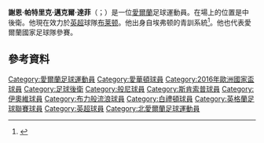 {{noteTA
|G1=Football
|G2=uefa
|G3=EPL
|G4=苏超
|1=zh-hans:谢恩;zh-hk:沙恩;zh-tw:謝恩;
|2=zh-hans:多菲;zh-hk:杜菲;zh-tw:達菲;
}}
{{Infobox football biography
| name                = 謝恩·達菲<br/>''Shane Duffy''
| image               = Shane Duffy 2018.jpg
| caption             = 
| fullname            = 谢恩·帕特里克·迈克尔·德菲<br>''Shane Patrick Michael Duffy''<ref name="Barclays Premier League Squad Numbers 2013/14">{{Cite news 
 |title=Barclays Premier League Squad Numbers 2013/14 
 |url=http://www.premierleague.com/en-gb/news/news/2013-14/aug/premier-league-squad-numbers-seasons-2013-14.html 
 |publisher=Premier League 
 |date=16 August 2013 
 |accessdate=17 August 2013 
 |deadurl=yes 
 |archiveurl=https://web.archive.org/web/20160405213202/http://www.premierleague.com/en-gb/news/news/2013-14/aug/premier-league-squad-numbers-seasons-2013-14.html 
 |archivedate=2016-04-05 
 |df= 
 }}</ref>
| birth_date          = {{Birth date and age|1992|1|1|df=y}}
| birth_place         = {{NIR}}[[德里_(北愛爾蘭)|德里]]
| height              = {{height|m=1.93}}
| position            = [[后卫_(足球)|後衛]]
| currentclub = [[布莱顿足球俱乐部|布莱顿]]
| clubnumber = 24
| youthyears1 =           | youthclubs1 = Foyle Harps
| youthyears2 = 2008–2009 | youthclubs2 = [[埃弗顿足球俱乐部|埃弗顿]]
| years1 = 2009–2014 | clubs1 = [[埃弗顿足球俱乐部|埃弗顿]]                   | caps1 = 5   | goals1 = 0
| years2 = 2011      | clubs2 = → [[伯恩利足球俱乐部|伯恩利]]（外租）        | caps2 = 1   | goals2 = 0
| years3 = 2011      | clubs3 = → [[斯坎索普联足球俱乐部|斯坎索普联]]（外租）| caps3 = 18  | goals3 = 1
| years4 = 2013–2014 | clubs4 = → [[约维尔足球俱乐部|约维尔]]（外租）        | caps4 = 37  | goals4 = 1
| years5 = 2014–2016 | clubs5 = [[布莱克本流浪者足球俱乐部|布莱克本流浪者]]   | caps5 = 63  | goals5 = 5
| years6 = 2016–     | clubs6 = [[布莱顿足球俱乐部|布莱顿]]                   | caps6 = 122 | goals6 = 8
| years7 = 2020–2021
| clubs7 = → [[凯尔特人足球俱乐部|些路迪]]（外租）
| caps7 = 18
| goals7 = 3
| nationalyears1 = 2008      | nationalteam1 = 北愛爾蘭U-16
| nationalcaps1  = 5         | nationalgoals1 = 1
| nationalyears2 = 2008      | nationalteam2 = 北愛爾蘭U-17
| nationalcaps2  = 5         | nationalgoals2 = 1
| nationalyears3 = 2008      | nationalteam3 = 北愛爾蘭U-19
| nationalcaps3  = 4         | nationalgoals3 = 2
| nationalyears4 = 2009      | nationalteam4 = [[北愛爾蘭21歲以下足球代表隊|北愛爾蘭U-21]]
| nationalcaps4  = 3         | nationalgoals4 = 1
| nationalyears5 = 2010      | nationalteam5 = 愛爾蘭U-19
| nationalcaps5  = 3         | nationalgoals5 = 0
| nationalyears6 = 2011–2014 | nationalteam6 = [[愛爾蘭21歲以下國家足球隊|愛爾蘭U-21]]
| nationalcaps6  = 20        | nationalgoals6 = 1
| nationalyears7 = 2014–     | nationalteam7 = [[愛爾蘭國家足球隊|愛爾蘭]]
| nationalcaps7  = 34        | nationalgoals7 = 4
| club-update         = 2020年9月2日
| nationalteam-update = 2019年11月18日
}}
'''謝恩·帕特里克·邁克爾·達菲'''（{{lang-en|Shane Patrick Michael Duffy}}；{{bd|1992年|1月1日}}）是一位[[愛爾蘭|愛爾蘭]]足球運動員。在場上的位置是中後衛。他現在效力於[[英格兰足球超级联赛|英超]]球隊[[布莱顿足球俱乐部|布莱顿]]。他出身自埃弗顿的青訓系統<ref>{{cite web|url=http://www.toffeeweb.com/season/08-09/under18.asp|title=Everton Under-18s|date=2 May 2009|work=ToffeeWeb|accessdate=4 December 2009|archive-date=2010-01-02|archive-url=https://web.archive.org/web/20100102130843/http://toffeeweb.com/season/08-09/under18.asp|dead-url=no}}</ref>。他也代表愛爾蘭國家足球隊參賽。

==參考資料==
{{Reflist}}

{{白禮頓球員名單}}
{{2016年歐洲國家盃愛爾蘭參賽名單}}

{{DEFAULTSORT: Duffy, Shane}}
[[Category:愛爾蘭足球運動員|Category:愛爾蘭足球運動員]]
[[Category:愛華頓球員|Category:愛華頓球員]]
[[Category:2016年歐洲國家盃球員|Category:2016年歐洲國家盃球員]]
[[Category:足球後衛|Category:足球後衛]]
[[Category:般尼球員|Category:般尼球員]]
[[Category:斯肯索普球員|Category:斯肯索普球員]]
[[Category:伊奧維球員|Category:伊奧維球員]]
[[Category:布力般流浪球員|Category:布力般流浪球員]]
[[Category:白禮頓球員|Category:白禮頓球員]]
[[Category:英格蘭足球聯賽球員|Category:英格蘭足球聯賽球員]]
[[Category:英超球員|Category:英超球員]]
[[Category:北愛爾蘭足球運動員|Category:北愛爾蘭足球運動員]]